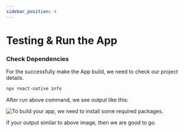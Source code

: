 ```yaml
---
sidebar_position: 4
---
```


# Testing & Run the App

### Check Dependencies

For the successfully make the App build, we need to check our project details.

```bash
npx react-native info
```

After run above command, we see output like this:

![To build your app, we need to install some required packages.](./ReactNativeInfo.png)

If your output similar to above image, then we are good to go.